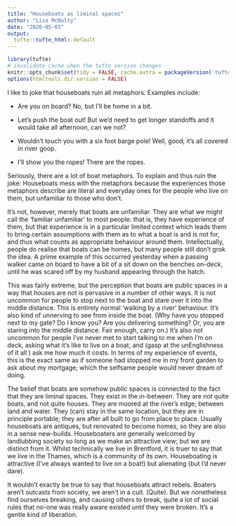 ```yaml
---
title: "Houseboats as liminal spaces"
author: "Lisa McNulty"
date: "2020-05-03"
output:
  tufte::tufte_html: default
---
```


```r
library(tufte)
# invalidate cache when the tufte version changes
knitr::opts_chunk$set(tidy = FALSE, cache.extra = packageVersion('tufte'))
options(htmltools.dir.version = FALSE)
```


I like to joke that houseboats ruin all metaphors. Examples include:

* Are you on board? No, but I'll be home in a bit.

* Let's push the boat out! But we'd need to get longer standoffs and it would take all afternoon, can we not?

* Wouldn't touch you with a six foot barge pole! Well, good, it's all covered in river goop.

* I'll show you the ropes! There are the ropes.

Seriously, there are a lot of boat metaphors. To explain and thus ruin the joke:  Houseboats mess with the metaphors because the experiences those metaphors describe are literal and everyday ones for the people who live on them, but unfamiliar to those who don’t. 

It’s not, however, merely that boats are unfamiliar. They are what we might call the ‘familiar unfamiliar’ to most people: that is, they have experience of them, but that experience is in a particular limited context which leads them to bring certain assumptions with them as to what a boat is and is not for, and thus what counts as appropriate behaviour around them. Intellectually, people do realise that boats can be homes, but many people still don’t grok the idea. A prime example of this occurred yesterday when a passing walker came on board to have a bit of a sit down on the benches on-deck, until he was scared off by my husband appearing through the hatch. 

This was fairly extreme, but the perception that boats are public spaces in a way that houses are not is pervasive in a number of other ways. It is not uncommon for people to stop next to the boat and stare over it into the middle distance. This is entirely normal ‘walking by a river’ behaviour. It’s also kind of unnerving to see from inside the boat. (Why have you stopped next to my gate? Do I know you? Are you delivering something? Or, you are staring into the middle distance. Fair enough, carry on.) It’s also not uncommon for people I’ve never met to start talking to me when I’m on deck, asking what it’s like to live on a boat, and (gasp at the unEnglishness of it all ) ask me how much it costs. In terms of my experience of events, this is the exact same as if someone had stopped me in my front garden to ask about my mortgage; which the selfsame people would never dream of doing. 

The belief that boats are somehow public spaces is connected to the fact that they are liminal spaces. They exist in the in-between. They are not quite boats, and not quite houses. They are moored at the river’s edge; between land and water. They (can) stay in the same location, but they are in principle portable; they are after all built to go from place to place. Usually houseboats are antiques, but renovated to become homes, so they are also in a sense new-builds. Houseboaters are generally welcomed by landlubbing society so long as we make an attractive view; but we are distinct from it. Whilst technically we live in Brentford, it is truer to say that we live in the Thames, which is a community of its own. Houseboating is attractive (I’ve always wanted to live on a boat!) but alienating (but I’d never dare). 

It wouldn’t exactly be true to say that houseboats attract rebels. Boaters aren’t outcasts from society, we aren’t in a cult. (Quite). But we nonetheless find ourselves breaking, and causing others to break, quite a lot of social rules that no-one was really aware existed *until* they were broken. It’s a gentle kind of liberation. 
